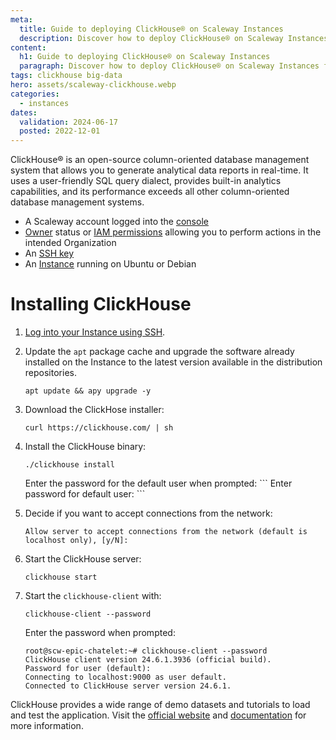```yaml
---
meta:
  title: Guide to deploying ClickHouse® on Scaleway Instances
  description: Discover how to deploy ClickHouse® on Scaleway Instances for powerful data management capabilities.
content:
  h1: Guide to deploying ClickHouse® on Scaleway Instances
  paragraph: Discover how to deploy ClickHouse® on Scaleway Instances for powerful data management capabilities.
tags: clickhouse big-data
hero: assets/scaleway-clickhouse.webp
categories:
  - instances
dates:
  validation: 2024-06-17
  posted: 2022-12-01
---
```


ClickHouse® is an open-source column-oriented database management system that allows you to generate analytical data reports in real-time. It uses a user-friendly SQL query dialect, provides built-in analytics capabilities, and its performance exceeds all other column-oriented database management systems.

<Macro id="requirements" />

- A Scaleway account logged into the [console](https://console.scaleway.com)
- [Owner](/identity-and-access-management/iam/concepts/#owner) status or [IAM permissions](/identity-and-access-management/iam/concepts/#permission) allowing you to perform actions in the intended Organization
- An [SSH key](/identity-and-access-management/organizations-and-projects/how-to/create-ssh-key/)
- An [Instance](/compute/instances/how-to/create-an-instance/) running on Ubuntu or Debian

# Installing ClickHouse

1. [Log into your Instance using SSH](/compute/instances/how-to/connect-to-instance/).
2. Update the `apt` package cache and upgrade the software already installed on the Instance to the latest version available in the distribution repositories.
    ```
    apt update && apy upgrade -y
    ```
3. Download the ClickHose installer:
    ```
    curl https://clickhouse.com/ | sh
    ```
4. Install the ClickHouse binary:
    ```
    ./clickhouse install
    ```
    <Message type="note">
        Enter the password for the default user when prompted:
        ```
        Enter password for default user:
        ```
    </Message>
5. Decide if you want to accept connections from the network:
    ```
    Allow server to accept connections from the network (default is localhost only), [y/N]:
    ```
6. Start the ClickHouse server:
    ```
    clickhouse start
    ```

7. Start the `clickhouse-client` with:
    ```
    clickhouse-client --password
    ```
    Enter the password when prompted:
    ```
    root@scw-epic-chatelet:~# clickhouse-client --password
    ClickHouse client version 24.6.1.3936 (official build).
    Password for user (default):
    Connecting to localhost:9000 as user default.
    Connected to ClickHouse server version 24.6.1.
    ```

ClickHouse provides a wide range of demo datasets and tutorials to load and test the application. Visit the [official website](https://clickhouse.com/docs/en/getting-started/example-datasets/) and [documentation](https://clickhouse.com/docs/en/home/) for more information.